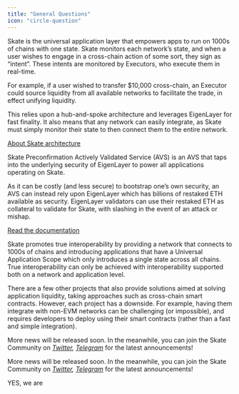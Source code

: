 ```yaml
---
title: "General Questions"
icon: "circle-question"
---
```


<AccordionGroup>
  <Accordion title="1. What is Skate?">
Skate is the universal application layer that empowers apps to run on 1000s of chains with one state. Skate monitors each network’s state, and when a user wishes to engage in a cross-chain action of some sort, they sign as “intent”. These intents are monitored by Executors, who execute them in real-time.

For example, if a user wished to transfer $10,000 cross-chain, an Executor could source liquidity from all available networks to facilitate the trade, in effect unifying liquidity.

This relies upon a hub-and-spoke architecture and leverages EigenLayer for fast finality. It also means that any network can easily integrate, as Skate must simply monitor their state to then connect them to the entire network.

[About Skate architecture](/main/architecture/skate)

  </Accordion>
  <Accordion title="2. What is Skate Preconfirmation AVS?">
Skate Preconfirmation Actively Validated Service (AVS) is an AVS that taps into the underlying security of EigenLayer to power all applications operating on Skate.

As it can be costly (and less secure) to bootstrap one’s own security, an AVS can instead rely upon EigenLayer which has billions of restaked ETH available as security. EigenLayer validators can use their restaked ETH as collateral to validate for Skate, with slashing in the event of an attack or mishap.

[Read the documentation](/main/architecture/avs)

  </Accordion>

  <Accordion title="3. How is Skate different from other chains?">
Skate promotes true interoperability by providing a network that connects to 1000s of chains and introducing applications that have a Universal Application Scope which only introduces a single state across all chains. True interoperability can only be achieved with interoperability supported both on a network and application level.

There are a few other projects that also provide solutions aimed at solving application liquidity, taking approaches such as cross-chain smart contracts. However, each project has a downside. For example, having them integrate with non-EVM networks can be challenging (or impossible), and requires developers to deploy using their smart contracts (rather than a fast and simple integration).

More news will be released soon. In the meanwhile, you can join the Skate Community on [_Twitter_](https://twitter.com/skate\_chain)_,_ [_Telegram_](https://t.me/skatechain) for the latest announcements!

  </Accordion>

  <Accordion title="4. When is Skate's mainnet launch?">

More news will be released soon. In the meanwhile, you can join the Skate Community on [_Twitter_](https://twitter.com/skate\_chain)_,_ [_Telegram_](https://t.me/skatechain) for the latest announcements!

  </Accordion>

  <Accordion title="5. Is Skate the coolest execution layer?">
    YES, we are

  </Accordion>

</AccordionGroup>
